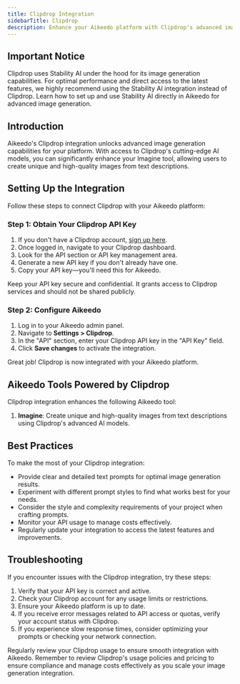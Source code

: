 ```yaml
---
title: Clipdrop Integration
sidebarTitle: Clipdrop
description: Enhance your Aikeedo platform with Clipdrop's advanced image generation capabilities. This guide walks you through setting up and leveraging Clipdrop's powerful AI models for creating unique and high-quality images.
---
```


## Important Notice

<Note>
  Clipdrop uses Stability AI under the hood for its image generation capabilities. For optimal performance and direct access to the latest features, we highly recommend using the Stability AI integration instead of Clipdrop.
</Note>

<Card title="Stability AI Integration" icon="bolt" href="/integrations/stabilityai">
  Learn how to set up and use Stability AI directly in Aikeedo for advanced image generation.
</Card>

## Introduction

Aikeedo's Clipdrop integration unlocks advanced image generation capabilities for your platform. With access to Clipdrop's cutting-edge AI models, you can significantly enhance your Imagine tool, allowing users to create unique and high-quality images from text descriptions.

## Setting Up the Integration

Follow these steps to connect Clipdrop with your Aikeedo platform:

### Step 1: Obtain Your Clipdrop API Key

1. If you don't have a Clipdrop account, [sign up here](https://clipdrop.co/).
2. Once logged in, navigate to your Clipdrop dashboard.
3. Look for the API section or API key management area.
4. Generate a new API key if you don't already have one.
5. Copy your API key—you'll need this for Aikeedo.

<Note>
  Keep your API key secure and confidential. It grants access to Clipdrop services and should not be shared publicly.
</Note>

### Step 2: Configure Aikeedo

1. Log in to your Aikeedo admin panel.
2. Navigate to **Settings > Clipdrop**.
3. In the "API" section, enter your Clipdrop API key in the "API Key" field.
4. Click **Save changes** to activate the integration.

<Check>
  Great job! Clipdrop is now integrated with your Aikeedo platform.
</Check>

## Aikeedo Tools Powered by Clipdrop

Clipdrop integration enhances the following Aikeedo tool:

1. **Imagine**: Create unique and high-quality images from text descriptions using Clipdrop's advanced AI models.

## Best Practices

To make the most of your Clipdrop integration:

- Provide clear and detailed text prompts for optimal image generation results.
- Experiment with different prompt styles to find what works best for your needs.
- Consider the style and complexity requirements of your project when crafting prompts.
- Monitor your API usage to manage costs effectively.
- Regularly update your integration to access the latest features and improvements.

## Troubleshooting

If you encounter issues with the Clipdrop integration, try these steps:

1. Verify that your API key is correct and active.
2. Check your Clipdrop account for any usage limits or restrictions.
3. Ensure your Aikeedo platform is up to date.
4. If you receive error messages related to API access or quotas, verify your account status with Clipdrop.
5. If you experience slow response times, consider optimizing your prompts or checking your network connection.

<Tip>
  Regularly review your Clipdrop usage to ensure smooth integration with Aikeedo.
</Tip>

<Note>
  Remember to review Clipdrop's usage policies and pricing to ensure compliance and manage costs effectively as you scale your image generation integration.
</Note>
